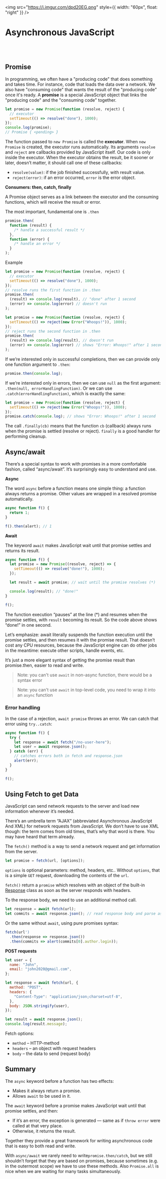 <img
  src="https://i.imgur.com/dpd20EG.png"
  style={{ width: "60px", float: "right" }}
/>

# Asynchronous JavaScript

<br />
<br />

## Promise

In programming, we often have a "producing code" that does something and takes time. For instance, code that loads the data over a network. We also have "consuming code" that wants the result of the "producing code" once it's ready. A **promise** is a special JavaScript object that links the "producing code" and the "consuming code" together.

```javascript
let promise = new Promise(function (resolve, reject) {
  // executor
  setTimeout(() => resolve("done"), 1000);
});
console.log(promise);
// Promise { <pending> }
```

The function passed to `new Promise` is called the **executor**. When `new Promise` is created, the executor runs automatically. Its arguments `resolve` and `reject` are callbacks provided by JavaScript itself. Our code is only inside the executor. When the executor obtains the result, be it sooner or later, doesn’t matter, it should call one of these callbacks:

- `resolve(value)`: if the job finished successfully, with result value.
- `reject(error)`: if an error occurred, `error` is the error object.

**Consumers: then, catch, finally**

A Promise object serves as a link between the executor and the consuming functions, which will receive the result or error.

The most important, fundamental one is `.then`

```javascript
promise.then(
  function (result) {
    /* handle a successful result */
  },
  function (error) {
    /* handle an error */
  }
);
```

Example

```javascript
let promise = new Promise(function (resolve, reject) {
  // executor
  setTimeout(() => resolve("done"), 1000);
});
// resolve runs the first function in .then
promise.then(
  (result) => console.log(result), // "done" after 1 second
  (error) => console.log(error) // doesn't run
);
```

```javascript
let promise = new Promise(function (resolve, reject) {
  setTimeout(() => reject(new Error("Whoops!")), 1000);
});
// reject runs the second function in .then
promise.then(
  (result) => console.log(result), // doesn't run
  (error) => console.log(error) // shows "Error: Whoops!" after 1 second
);
```

If we’re interested only in successful completions, then we can provide only one function argument to `.then`:

```javascript
promise.then(console.log);
```

If we’re interested only in errors, then we can use `null` as the first argument: `.then(null, errorHandlingFunction)`. Or we can use `.catch(errorHandlingFunction)`, which is exactly the same:

```javascript
let promise = new Promise(function (resolve, reject) {
  setTimeout(() => reject(new Error("Whoops!")), 1000);
});
promise.catch(console.log); // shows "Error: Whoops!" after 1 second
```

The call `.finally(cb)` means that the function `cb` (callback) always runs when the promise is settled (resolve or reject). `finally` is a good handler for performing cleanup.

## Async/await

There’s a special syntax to work with promises in a more comfortable fashion, called “async/await”. It’s surprisingly easy to understand and use.

**Async**

The word `async` before a function means one simple thing: a function always returns a promise. Other values are wrapped in a resolved promise automatically.

```javascript
async function f() {
  return 1;
}

f().then(alert); // 1
```

**Await**

The keyword `await` makes JavaScript wait until that promise settles and returns its result.

```javascript
async function f() {
  let promise = new Promise((resolve, reject) => {
    setTimeout(() => resolve("done!"), 1000);
  });

  let result = await promise; // wait until the promise resolves (*)

  console.log(result); // "done!"
}

f();
```

The function execution “pauses” at the line (\*) and resumes when the promise settles, with `result` becoming its result. So the code above shows “done!” in one second.

Let’s emphasize: await literally suspends the function execution until the promise settles, and then resumes it with the promise result. That doesn’t cost any CPU resources, because the JavaScript engine can do other jobs in the meantime: execute other scripts, handle events, etc.

It’s just a more elegant syntax of getting the promise result than promise.then, easier to read and write.

> Note: you can't use `await` in non-async function, there would be a syntax error

> Note: you can't use `await` in top-level code, you need to wrap it into an `async` function

### Error handling

In the case of a rejection, `await promise` throws an error. We can catch that error using `try..catch`:

```javascript
async function f() {
  try {
    let response = await fetch("/no-user-here");
    let user = await response.json();
  } catch (err) {
    // catches errors both in fetch and response.json
    alert(err);
  }
}

f();
```

## Using Fetch to get Data

JavaScript can send network requests to the server and load new information whenever it’s needed.

There’s an umbrella term “AJAX” (abbreviated Asynchronous JavaScript And XML) for network requests from JavaScript. We don’t have to use XML though: the term comes from old times, that’s why that word is there. You may have heard that term already.

The `fetch()` method is a way to send a network request and get information from the server.

```javascript
let promise = fetch(url, [options]);
```

`options` is optional parameters: method, headers, etc.. Without `options`, that is a simple `GET` request, downloading the contents of the `url`.

`fetch()` return a `promise` which resolves with an object of the built-in [Response](https://fetch.spec.whatwg.org/#response-class) class as soon as the server responds with headers.

To the response body, we need to use an additional method call.

```javascript
let response = await fetch(url);
let commits = await response.json(); // read response body and parse as JSON
```

Or the same without `await`, using pure promises syntax:

```javascript
fetch(url')
  .then(response => response.json())
  .then(commits => alert(commits[0].author.login));
```

**POST requests**

```javascript
let user = {
  name: "John",
  email: "john2020@gmail.com",
};

let response = await fetch(url, {
  method: "POST",
  headers: {
    "Content-Type": "application/json;charset=utf-8",
  },
  body: JSON.stringify(user),
});

let result = await response.json();
console.log(result.message);
```

Fetch options:

- `method` – HTTP-method
- `headers` – an object with request headers
- `body` – the data to send (request body)

## Summary

The `async` keyword before a function has two effects:

- Makes it always return a promise.
- Allows `await` to be used in it.

The `await` keyword before a promise makes JavaScript wait until that promise settles, and then:

- If it’s an error, the exception is generated — same as if `throw error` were called at that very place.
- Otherwise, it returns the result.

Together they provide a great framework for writing asynchronous code that is easy to both read and write.

With `async/await` we rarely need to write`promise.then/catch`, but we still shouldn’t forget that they are based on promises, because sometimes (e.g. in the outermost scope) we have to use these methods. Also `Promise.all` is nice when we are waiting for many tasks simultaneously.

<br />
<br />
<br />
